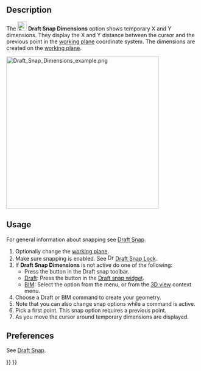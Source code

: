 <languages/>

{{Docnav
|[[Draft_Snap_WorkingPlane|Snap WorkingPlane]]
|[[Draft_ToggleGrid|ToggleGrid]]
|[[Draft_Workbench|Draft]]
|IconL=Draft_Snap_WorkingPlane.svg
|IconR=Draft_ToggleGrid.svg
|IconC=Workbench_Draft.svg
}}

{{GuiCommand
|Name=Draft Snap Dimensions
|MenuLocation=Snapping → Snap dimensions
|Workbenches=[[Draft_Workbench|Draft]], [[BIM_Workbench|BIM]]
|SeeAlso=[[Draft_Snap|Draft Snap]], [[Draft_Snap_Lock|Draft Snap Lock]], [[Draft_SelectPlane|Draft SelectPlane]]
}}

== Description ==

The [[Image:Draft_Snap_Dimensions.svg|24px]] '''Draft Snap Dimensions''' option shows temporary X and Y dimensions. They display the X and Y distance between the cursor and the previous point in the [[Draft_SelectPlane|working plane]] coordinate system. The dimensions are created on the [[Draft_SelectPlane|working plane]].

[[Image:Draft_Snap_Dimensions_example.png|400px]]
{{Caption|Temporary dimensions show the position of the cursor}}

== Usage ==

For general information about snapping see [[Draft_Snap|Draft Snap]].

# Optionally change the [[Draft_SelectPlane|working plane]].
# Make sure snapping is enabled. See [[Image:Draft_Snap_Lock.svg|16px]] [[Draft_Snap_Lock|Draft Snap Lock]].
# If '''Draft Snap Dimensions''' is not active do one of the following:
#* Press the {{Button|[[Image:Draft_Snap_Dimensions.svg|16px]] [[Draft_Snap_Dimensions|Snap dimensions]]}} button in the Draft snap toolbar.
#* [[Draft_Workbench|Draft]]: Press the {{Button|[[Image:Draft_Snap_Dimensions.svg|16px]] [[Draft_Snap_Dimensions|Snap dimensions]]}} button in the [[Draft_snap_widget|Draft snap widget]].
#* [[BIM_Workbench|BIM]]: Select the {{MenuCommand|Snapping → [[Image:Draft_Snap_Dimensions.svg|16px]] Snap dimensions}} option from the menu, or from the [[3D_view|3D view]] context menu.
# Choose a Draft or BIM command to create your geometry.
# Note that you can also change snap options while a command is active.
# Pick a first point. This snap option requires a previous point.
# As you move the cursor around temporary dimensions are displayed.

== Preferences ==

See [[Draft_Snap#Preferences|Draft Snap]].


{{Docnav
|[[Draft_Snap_WorkingPlane|Snap WorkingPlane]]
|[[Draft_ToggleGrid|ToggleGrid]]
|[[Draft_Workbench|Draft]]
|IconL=Draft_Snap_WorkingPlane.svg
|IconR=Draft_ToggleGrid.svg
|IconC=Workbench_Draft.svg
}}

{{Draft Tools navi{{#translation:}}}}
{{Userdocnavi{{#translation:}}}}